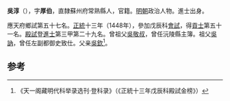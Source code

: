 '''吳淳'''（{{bd|1417年||？}}），字'''厚伯'''，直隸蘇州府常熟縣人，官籍。[[明朝|明朝]]政治人物。進士出身。

應天府鄉試第五十七名。[[正统_(年号)|正統]]十三年（1448年），參加戊辰科[[會試|會試]]，得[[貢士|貢士]]第五十一名。[[殿試|殿試]]登[[進士|進士]]第三甲第二十九名。曾祖父[[吳敬叔|吳敬叔]]，曾任沅陵縣主簿。祖父[[吳訥|吳訥]]，曾任左副都御史致仕。父亲[[吳欽|吳欽]]<ref>《天一阁藏明代科举录选刊·登科录》（《正統十三年戊辰科殿試金榜》）</ref>。

==参考==
{{reflist}}
{{明朝人物小作品}}
{{正統十三年戊辰科殿試金榜}}
